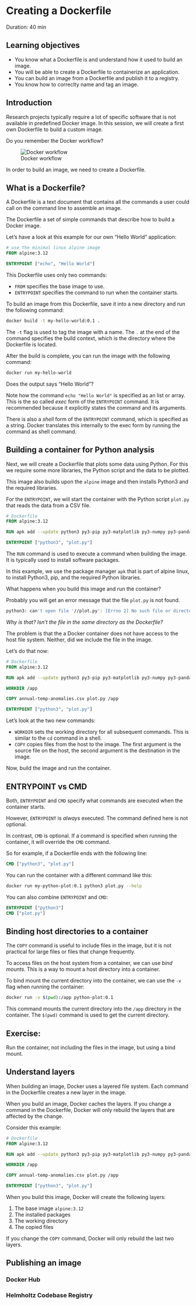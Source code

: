 # Creating a Dockerfile

Duration: 40 min

::: {.callout-tip}
## Learning objectives

- You know what a Dockerfile is and understand how it used to build an image.
- You will be able to create a Dockerfile to containerize an application.
- You can build an image from a Dockerfile and publish it to a registry.
- You know how to correclty name and tag an image. 

:::

## Introduction

Research projects typically require a lot of specific software that is not available in predefined Docker image. 
In this session, we will create a first own Dockerfile to build a custom image.

Do you remember the Docker workflow?

![Docker workflow](images/docker-concepts.png)

In order to build an image, we need to create a Dockerfile.


## What is a Dockerfile?

A Dockerfile is a text document that contains all the commands a user could call on the command line to assemble an image.

The Dockerfile a set of simple commands that describe how to build a Docker image.

Let's have a look at this example for our own "Hello World" application:

```Dockerfile
# use the minimal linux alpine image
FROM alpine:3.12

ENTRYPOINT ["echo", "Hello World"]
```

This Dockerfile uses only two commands: 

- `FROM` specifies the base image to use.
- `ENTRYPOINT` specifies the command to run when the container starts.


To build an image from this Dockerfile, save it into a new directory and run the following command:

```bash
docker build -t my-hello-world:0.1 .
```

The `-t` flag is used to tag the image with a name. The `.` at the end of the command specifies the build context, which is the directory where the Dockerfile is located.

After the build is complete, you can run the image with the following command:

```bash
docker run my-hello-world
```

Does the output says "Hello World"?

::: {.callout-tip}

Note how the command `echo "Hello World"` is specified as an list or array. This is the so called *exec* form of the `ENTRYPOINT` command. It is recommended because it explicitly states the command and its arguments.

There is also a *shell* form of the `ENTRYPOINT` command, which is specified as a string. Docker translates this internally to the exec form by running the command as shell command. 
:::


## Building a container for Python analysis

Next, we will create a Dockerfile that plots some data using Python. For this we require some more libraries, the Python script and the data to be plotted. 

This image also builds upon the `alpine` image and then installs Python3 and the required libraries.

For the `ENTRYPOINT`, we will start the container with the Python script `plot.py` that reads the data from a CSV file. 

```Dockerfile
# Dockerfile
FROM alpine:3.12

RUN apk add --update python3 py3-pip py3-matplotlib py3-numpy py3-pandas

ENTRYPOINT ["python3", "plot.py"]
```

The `RUN` command is used to execute a command when building the image. It is typically used to install software packages.

In this example, we use the package manager `apk` that is part of alpine linux, to install Python3, pip, and the required Python libraries.

What happens when you build this image and run the container?

Probably you will get an error message that the file `plot.py` is not found.

```bash
python3: can't open file '//plot.py': [Errno 2] No such file or directory
```

*Why is that? Isn't the file in the same directory as the Dockerfile?*

The problem is that the a Docker container does not have access to the host file system. Neither, did we include the file in the image.

Let's do that now: 

```Dockerfile
# Dockerfile
FROM alpine:3.12

RUN apk add --update python3 py3-pip py3-matplotlib py3-numpy py3-pandas

WORKDIR /app

COPY annual-temp-anomalies.csv plot.py /app

ENTRYPOINT ["python3", "plot.py"]
```


Let's look at the two new commands: 

- `WORKDIR` sets the working directory for all subsequent commands. This is similar to the `cd` command in a shell.
- `COPY` copies files from the host to the image. The first argument is the source file on the host, the second argument is the destination in the image.

Now, build the image and run the container.

## ENTRYPOINT vs CMD

Both, `ENTRYPOINT` and `CMD` specify what commands are executed when the container starts.

However, `ENTRYPOINT` is *always* executed. The command defined here is not optional. 

In contrast, `CMD` is optional. If a command is specified when running the container, it will override the `CMD` command.

So for example, if a Dockerfile ends with the following line:

```Dockerfile
CMD ["python3", "plot.py"]
```

You can run the container with a different command like this:

```bash
docker run my-python-plot:0.1 python3 plot.py --help
``` 

You can also combine `ENTRYPOINT` and `CMD`:

```Dockerfile
ENTRYPOINT ["python3"]
CMD ["plot.py"]
```


## Binding host directories to a container

The `COPY` command is useful to include files in the image, but it is not practical for large files or files that change frequently.

To access files on the host system from a container, we can use *bind mounts*. This is a way to mount a host directory into a container.

To bind mount the current directory into the container, we can use the `-v` flag when running the container:

```bash
docker run -v $(pwd):/app python-plot:0.1 
```

This command mounts the current directory into the `/app` directory in the container. The `$(pwd)` command is used to get the current directory.

::: {.callout-note}

## Exercise: 

Run the container, not including the files in the image, but using a bind mount.
:::

## Understand layers

When building an image, Docker uses a layered file system. Each command in the Dockerfile creates a new layer in the image. 

When you build an image, Docker caches the layers. If you change a command in the Dockerfile, Docker will only rebuild the layers that are affected by the change.

Consider this example:

```Dockerfile
# Dockerfile
FROM alpine:3.12

RUN apk add --update python3 py3-pip py3-matplotlib py3-numpy py3-pandas

WORKDIR /app

COPY annual-temp-anomalies.csv plot.py /app

ENTRYPOINT ["python3", "plot.py"]
```

When you build this image, Docker will create the following layers:

1. The base image `alpine:3.12`
2. The installed packages
3. The working directory
4. The copied files

If you change the `COPY` command, Docker will only rebuild the last two layers.



## Publishing an image



### Docker Hub

### Helmholtz Codebase Registry

